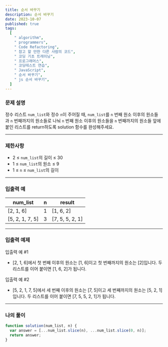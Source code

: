 ```yaml
---
title: 순서 바꾸기
description: 순서 바꾸기
date: 2023-10-07
published: true
tags:
  [
    " algorithm",
    " programmers",
    " Code Refactoring",
    " 참고 할 만한 다른 사람의 코드",
    " 코딩 기초 트레이닝",
    " 프로그래머스",
    " 코딩테스트 연습",
    " JavaScript",
    " 순서 바꾸기",
    " js 순서 바꾸기",
  ]
---
```


### 문제 설명

정수 리스트 `num_list`와 정수 `n`이 주어질 때, `num_list`를 `n` 번째 원소 이후의 원소들과 `n` 번째까지의 원소들로 나눠 `n` 번째 원소 이후의 원소들을 `n` 번째까지의 원소들 앞에 붙인 리스트를 return하도록 solution 함수를 완성해주세요.

---

### 제한사항

- 2 ≤ `num_list`의 길이 ≤ 30
- 1 ≤ `num_list`의 원소 ≤ 9
- 1 ≤ `n` ≤ `num_list`의 길이

---

### 입출력 예

| num_list        | n   | result          |
| --------------- | --- | --------------- |
| [2, 1, 6]       | 1   | [1, 6, 2]       |
| [5, 2, 1, 7, 5] | 3   | [7, 5, 5, 2, 1] |

---

### 입출력 예제

입출력 예 #1

- [2, 1, 6]에서 첫 번째 이후의 원소는 [1, 6]이고 첫 번째까지의 원소는 [2]입니다. 두 리스트를 이어 붙이면 [1, 6, 2]가 됩니다.

입출력 예 #2

- [5, 2, 1, 7, 5]에서 세 번째 이후의 원소는 [7, 5]이고 세 번째까지의 원소는 [5, 2, 1]입니다. 두 리스트를 이어 붙이면 [7, 5, 5, 2, 1]가 됩니다.

---

### 나의 풀이

```jsx
function solution(num_list, n) {
  var answer = [...num_list.slice(n), ...num_list.slice(0, n)];
  return answer;
}
```
